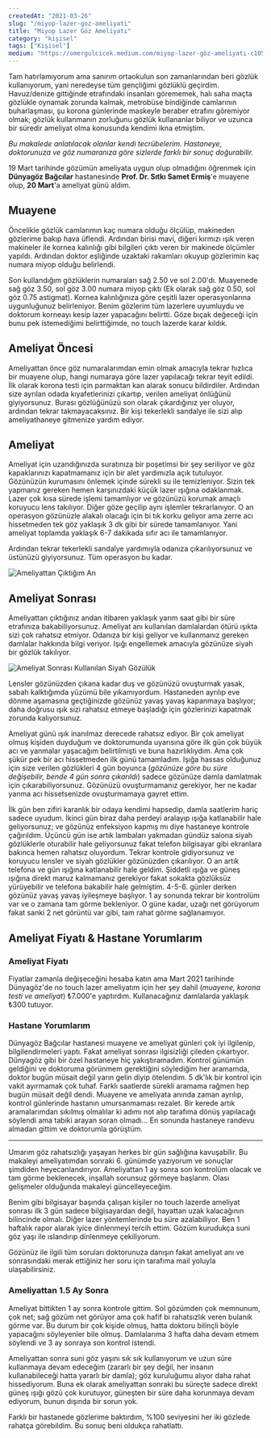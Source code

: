 ```yaml
---
createdAt: "2021-03-26"
slug: "/miyop-lazer-goz-ameliyati"
title: "Miyop Lazer Göz Ameliyatı"
category: "kişisel"
tags: ["Kişisel"]
medium: "https://omergulcicek.medium.com/miyop-lazer-göz-ameliyatı-c1052dba0d82"
---
```


Tam hatırlamıyorum ama sanırım ortaokulun son zamanlarından beri gözlük kullanıyorum, yani neredeyse tüm gençliğimi gözlüklü geçirdim. Havuz/denize gittiğinde etrafındaki insanları görememek, halı saha maçta gözlükle oynamak zorunda kalmak, metrobüse bindiğinde camlarının buharlaşması, şu korona günlerinde maskeyle beraber etrafını göremiyor olmak; gözlük kullanmanın zorluğunu gözlük kullananlar biliyor ve uzunca bir süredir ameliyat olma konusunda kendimi ikna etmiştim.

_Bu makalede anlatılacak olanlar kendi tecrübelerim. Hastaneye, doktorunuza ve göz numaranıza göre sizlerde farklı bir sonuç doğurabilir._

19 Mart tarihinde gözümün ameliyata uygun olup olmadığını öğrenmek için **Dünyagöz Bağcılar** hastanesinde **Prof. Dr. Sıtkı Samet Ermiş**'e muayene olup, **20 Mart**'a ameliyat günü aldım.

## Muayene

Öncelikle gözlük camlarımın kaç numara olduğu ölçülüp, makineden gözlerime bakıp hava üflendi. Ardından birisi mavi, diğeri kırmızı ışık veren makineler ile kornea kalınlığı gibi bilgileri çıktı veren bir makinede ölçümler yapıldı. Ardından doktor eşliğinde uzaktaki rakamları okuyup gözlerimin kaç numara miyop olduğu belirlendi.

Son kullandığım gözlüklerin numaraları sağ 2.50 ve sol 2.00'dı. Muayenede sağ göz 3.50, sol göz 3.00 numara miyop çıktı (Ek olarak sağ göz 0.50, sol göz 0.75 astigmat). Kornea kalınlığınıza göre çeşitli lazer operasyonlarına uygunluğunuz belirleniyor. Benim gözlerim tüm lazerlere uyumluydu ve doktorum korneayı kesip lazer yapacağını belirtti. Göze bıçak değeceği için bunu pek istemediğimi belirttiğimde, no touch lazerde karar kıldık.

## Ameliyat Öncesi

Ameliyattan önce göz numaralarımdan emin olmak amacıyla tekrar hızlıca bir muayene olup, hangi numaraya göre lazer yapılacağı tekrar teyit edildi. İlk olarak korona testi için parmaktan kan alarak sonucu bildirdiler. Ardından size ayrılan odada kıyafetlerinizi çıkartıp, verilen ameliyat önlüğünü giyiyorsunuz. Burası gözlüğünüzü son olarak çıkardığınız yer oluyor, ardından tekrar takmayacaksınız. Bir kişi tekerlekli sandalye ile sizi alıp ameliyathaneye gitmenize yardım ediyor.

## Ameliyat

Ameliyat için uzandığınızda suratınıza bir poşetimsi bir şey seriliyor ve göz kapaklarınızı kapatmamanız için bir alet yardımızla açık tutuluyor. Gözünüzün kurumasını önlemek içinde sürekli su ile temizleniyor. Sizin tek yapmanız gereken hemen karşınızdaki küçük lazer ışığına odaklanmak. Lazer çok kısa sürede işlemi tamamlıyor ve gözünüzü korumak amaçlı koruyucu lens takılıyor. Diğer göze geçilip aynı işlemler tekrarlanıyor. O an operasyon gözünüzle alakalı olacağı için bi tık korku geliyor ama zerre acı hissetmeden tek göz yaklaşık 3 dk gibi bir sürede tamamlanıyor. Yani ameliyat toplamda yaklaşık 6-7 dakikada sıfır acı ile tamamlanıyor.

Ardından tekrar tekerlekli sandalye yardımıyla odanıza çıkarılıyorsunuz ve üstünüzü giyiyorsunuz. Tüm operasyon bu kadar.

![Ameliyattan Çıktığım An](/blog/2021-03-26/ameliyattan-ciktiktan-sonra.jpg)

## Ameliyat Sonrası

Ameliyattan çıktığınız andan itibaren yaklaşık yarım saat gibi bir süre etrafınıza bakabiliyorsunuz. Ameliyat anı kullanılan damlalardan ötürü ışıkta sizi çok rahatsız etmiyor. Odanıza bir kişi geliyor ve kullanmanız gereken damlalar hakkında bilgi veriyor. Işığı engellemek amacıyla gözünüze siyah bir gözlük takılıyor.

![Ameliyat Sonrası Kullanılan Siyah Gözülük](/blog/2021-03-26/ameliyat-sonrasi-gozluk.jpg)

Lensler gözünüzden çıkana kadar duş ve gözünüzü ovuşturmak yasak, sabah kalktığımda yüzümü bile yıkamıyordum. Hastaneden ayrılıp eve dönme aşamasına geçtiğinizde gözünüz yavaş yavaş kapanmaya başlıyor; daha doğrusu ışık sizi rahatsız etmeye başladığı için gözlerinizi kapatmak zorunda kalıyorsunuz.

Ameliyat günü ışık inanılmaz derecede rahatsız ediyor. Bir çok ameliyat olmuş kişiden duyduğum ve doktorumunda uyarısına göre ilk gün çok büyük acı ve yanmalar yaşacağım belirtilmişti ve buna hazırlıklıydım. Ama çok şükür pek bir acı hissetmeden ilk günü tamamladım. Işığa hassas olduğunuz için size verilen gözlükleri 4 gün boyunca (_gözünüze göre bu süre değişebilir, bende 4 gün sonra çıkarıldı_) sadece gözünüze damla damlatmak için çıkarabiliyorsunuz. Gözünüzü ovuşturmamanız gerekiyor, her ne kadar yanma acı hissetsenizde ovuşturmamaya gayret ettim.

İlk gün ben zifiri karanlık bir odaya kendimi hapsedip, damla saatlerim hariç sadece uyudum. İkinci gün biraz daha perdeyi aralayıp ışığa katlanabilir hale geliyorsunuz; ve gözünüz enfeksiyon kapmış mı diye hastaneye kontrole çağırıldım. Üçüncü gün ise artık lambaları yakmadan gündüz salona siyah gözlüklerle oturabilir hale geliyorsunuz fakat telefon bilgisayar gibi ekranlara bakınca hemen rahatsız oluyordum. Tekrar kontrole gidiyorsunuz ve koruyucu lensler ve siyah gözlükler gözünüzden çıkarılıyor. O an artık telefona ve gün ışığına katlanabilir hale geldim. Şiddetli ışığa ve güneş ışığına direkt maruz kalmamanız gerekiyor fakat sokakta gözlüksüz yürüyebilir ve telefona bakabilir hale gelmiştim. 4-5-6. günler derken gözünüz yavaş yavaş iyileşmeye başlıyor. 1 ay sonunda tekrar bir kontrolüm var ve o zamana tam görme bekleniyor. O güne kadar, uzağı net görüyorum fakat sanki 2 net görüntü var gibi, tam rahat görme sağlanamıyor.

## Ameliyat Fiyatı & Hastane Yorumlarım

### Ameliyat Fiyatı

Fiyatlar zamanla değişeceğini hesaba katın ama Mart 2021 tarihinde Dünyagöz'de no touch lazer ameliyatım için her şey dahil (_muayene, korona testi ve ameliyat_) ₺7.000'e yaptırdım. Kullanacağınız damlalarda yaklaşık ₺300 tutuyor.

### Hastane Yorumlarım

Dünyagöz Bağcılar hastanesi muayene ve ameliyat günleri çok iyi ilgilenip, bilgilendirmeleri yaptı. Fakat ameliyat sonrası ilgisizliği çileden çıkartıyor. Dünyagöz gibi bir özel hastaneye hiç yakıştıramadım. Kontrol günümün geldiğini ve doktoruma görünmem gerektiğini söylediğim her aramamda, doktor bugün müsait değil yarın gelin diyip ötelendim. 5 dk'lık bir kontrol için vakit ayırmamak çok tuhaf. Farklı saatlerde sürekli aramama rağmen hep bugün müsait değil dendi. Muayene ve ameliyata anında zaman ayrılıp, kontrol günlerinde hastanın umursanmaması rezalet. Bir kerede artık aramalarımdan sıkılmış olmalılar ki adımı not alıp tarafıma dönüş yapılacağı söylendi ama tabiki arayan soran olmadı... En sonunda hastaneye randevu almadan gittim ve doktorumla görüştüm.

---

Umarım göz rahatsızlığı yaşayan herkes bir gün sağlığına kavuşabilir. Bu makaleyi ameliyatımdan sonraki 6. günümde yazıyorum ve sonuçlar şimdiden heyecanlandırıyor. Ameliyattan 1 ay sonra son kontrolüm olacak ve tam görme beklenecek, inşallah sorunsuz görmeye başlarım. Olası gelişmeler olduğunda makaleyi güncelleyeceğim.

Benim gibi bilgisayar başında çalışan kişiler no touch lazerde ameliyat sonrası ilk 3 gün sadece bilgisayardan değil, hayattan uzak kalacağının bilincinde olmalı. Diğer lazer yöntemlerinde bu süre azalabiliyor. Ben 1 haftalık rapor alarak iyice dinlenmeyi tercih ettim. Gözüm kurudukça suni göz yaşı ile ıslandırıp dinlenmeye çekiliyorum.

Gözünüz ile ilgili tüm soruları doktorunuza danışın fakat ameliyat anı ve sonrasındaki merak ettiğiniz her soru için tarafıma mail yoluyla ulaşabilirsiniz.

### Ameliyattan 1.5 Ay Sonra

Ameliyat bittikten 1 ay sonra kontrole gittim. Sol gözümden çok memnunum, çok net; sağ gözüm net görüyor ama çok hafif bi rahatsızlık veren bulanık görme var. Bu durum bir çok kişide olmuş, hatta doktoru bilinçli böyle yapacağını söyleyenler bile olmuş. Damlalarıma 3 hafta daha devam etmem söylendi ve 3 ay sonraya son kontrol istendi.

Ameliyattan sonra suni göz yaşını sık sık kullanıyorum ve uzun süre kullanmaya devam edeceğim (zararlı bir şey değil, her insanın kullanabileceği hatta yararlı bir damla); göz kuruluğumu alıyor daha rahat hissediyorum. Buna ek olarak ameliyattan sonraki bu süreçte sadece direkt güneş ışığı gözü çok kurutuyor, güneşten bir süre daha korunmaya devam ediyorum, bunun dışında bir sorun yok.

Farklı bir hastanede gözlerime baktırdım, %100 seviyesini her iki gözlede rahatça görebildim. Bu sonuç beni oldukça rahatlattı.
